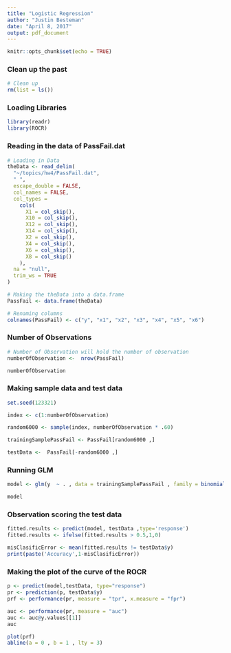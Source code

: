 ```yaml
---
title: "Logistic Regression"
author: "Justin Besteman"
date: "April 8, 2017"
output: pdf_document
---
```


```r
knitr::opts_chunk$set(echo = TRUE)
```

### Clean up the past

```r

# Clean up
rm(list = ls())

```

### Loading Libraries

```r

library(readr)
library(ROCR)

```

### Reading in the data of PassFail.dat

```r

# Loading in Data
theData <- read_delim(
  "~/topics/hw4/PassFail.dat",
  " ",
  escape_double = FALSE,
  col_names = FALSE,
  col_types =
    cols(
      X1 = col_skip(),
      X10 = col_skip(),
      X12 = col_skip(),
      X14 = col_skip(),
      X2 = col_skip(),
      X4 = col_skip(),
      X6 = col_skip(),
      X8 = col_skip()
    ),
  na = "null",
  trim_ws = TRUE
)

# Making the theData into a data.frame
PassFail <- data.frame(theData)

# Renaming columns
colnames(PassFail) <- c("y", "x1", "x2", "x3", "x4", "x5", "x6")

```


### Number of Observations


```r

# Number of Observation will hold the number of observation
numberOfObservation <-  nrow(PassFail)

numberOfObservation

```


### Making sample data and test data


```r


set.seed(123321)

index <- c(1:numberOfObservation)

random6000 <- sample(index, numberOfObservation * .60)

trainingSamplePassFail <- PassFail[random6000 ,]

testData <-  PassFail[-random6000 ,]


```


### Running GLM


```r

model <- glm(y  ~ . , data = trainingSamplePassFail , family = binomial(link = "logit"))

model

```


### Observation scoring the test data


```r

fitted.results <- predict(model, testData ,type='response')
fitted.results <- ifelse(fitted.results > 0.5,1,0)

misClasificError <- mean(fitted.results != testData$y)
print(paste('Accuracy',1-misClasificError))

```


### Making the plot of the curve of the ROCR


```r

p <- predict(model,testData, type="response")
pr <- prediction(p, testData$y)
prf <- performance(pr, measure = "tpr", x.measure = "fpr")

auc <- performance(pr, measure = "auc")
auc <- auc@y.values[[1]]
auc

plot(prf)
abline(a = 0 , b = 1 , lty = 3)

```